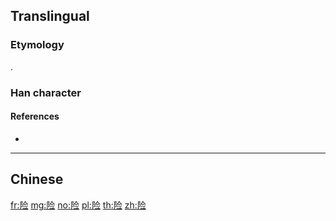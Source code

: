 {{character info/new}}
{{also|險|険}}
==Translingual==
{{Han simplified forms|險|険|险}}

===Etymology===
{{Han simp|險|f=僉|t=佥}}.

===Han character===
{{Han char|rn=170|rad=阜|as=07|sn=10|four=|canj=NLOMM|ids=⿰阝佥}}

====References====
* {{Han ref|kx=1352.141|hdz=64133.010|uh=9669|ud=38505}}

----

==Chinese==
{{zh-see|險}}

[[fr:险]]
[[mg:险]]
[[no:险]]
[[pl:险]]
[[th:险]]
[[zh:险]]